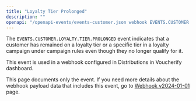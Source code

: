 ```yaml
---
title: "Loyalty Tier Prolonged"
description: ""
openapi: "/openapi-events/events-customer.json webhook EVENTS.CUSTOMER.LOYALTY.TIER.PROLONGED"
---
```


The `EVENTS.CUSTOMER.LOYALTY.TIER.PROLONGED` event indicates that a customer has remained on a loyalty tier or a specific tier in a loyalty campaign under campaign rules even though they no longer qualify for it.

This event is used in a webhook configured in Distributions in Voucherify dashboard.

<note>This page documents only the event. If you need more details about the webhook payload data that includes this event, go to [Webhook v2024-01-01](/api-reference/introduction-to-webhooks "Introduction to webhooks v2024-01-01") page.</note>